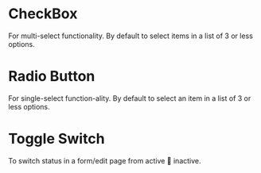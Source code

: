 
<Meta title="Primeng/controls" />

# CheckBox

For multi-select functionality. By default to select items in a list of 3 or less options.

# Radio Button

For single-select function-ality. By default to select an item in a list of 3 or less options.

# Toggle Switch

To switch status in a form/edit page from active 🔁 inactive.
